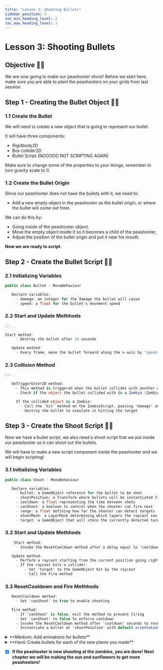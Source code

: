 ---
title: "Lesson 3: Shooting Bullets"
sidebar_position: 3
toc_min_heading_level: 2
toc_max_heading_level: 3
---

# Lesson 3: Shooting Bullets

## Objective 🧐🗿

We are now going to make our peashooter shoot! Before we start here, make sure you are able to plant the peashooters on your grids from last session. 

## Step 1 - Creating the Bullet Object 👾🔫

### 1.1 Create the Bullet

We will need to create a new object that is going to represent our bullet.

It will have three components:
- Rigidbody2D
- Box collider2D
- Bullet Script (NOOOOO NOT SCRIPTING AGAIN)

Make sure to change some of the properties to your likings, remember to turn gravity scale to 0. 

### 1.2 Create the Bullet Origin 

Since our peashooter does not have the bullets with it, we need to:
- Add a new empty object in the peashooter as the bullet origin, or where the bullet will come out from. 

We can do this by:
- Going inside of the peashooter object,
- Move the empty object inside it so it becomes a child of the peashooter,
- Adjust the position of the bullet origin and put it near his mouth.

**Now we are ready to script.**

## Step 2 - Create the Bullet Script 🫛📜

### 2.1 Initializing Variables

```csharp
public class Bullet : MonoBehaviour

   Declare variables:
     - damage: an integer for the damage the bullet will cause
     - speed: a float for the bullet's movement speed
```
### 2.2 Start and Update Methhods 

```csharp
//...

Start method:
     - Destroy the bullet after 10 seconds

   Update method:
     - Every frame, move the bullet forward along the x-axis by "speed * Time.deltaTime"
```

### 2.3 Collision Method

```csharp
//...

   OnTriggerEnter2D method:
     - This method is triggered when the bullet collides with another object
     - Check if the object the bullet collided with is a Zombie (ZombieScript attached)

     If the collided object is a Zombie:
       - Call the 'hit' method on the ZombieScript, passing 'damage' and 'freeze' as arguments
       - Destroy the bullet to simulate it hitting the target
```

## Step 3 - Create the Shoot Script 🔫📜

Now we have a bullet script, we also need a shoot script that we put inside our peashooter so it can shoot out the bullets.

We will have to make a new script component inside the peashooter and we will begin scripting!
    
### 3.1 Initializing Variables

```csharp
public class Shoot : MonoBehaviour

   Declare variables:
     - bullet: a GameObject reference for the bullet to be shot
     - shootPosition: a Transform where bullets will be instantiated from
     - cooldown: a float representing the time between shots
     - canShoot: a boolean to control when the shooter can fire next
     - range: a float defining how far the shooter can detect targets
     - shootMask: a LayerMask determining which layers the raycast can hit
     - target: a GameObject that will store the currently detected target
```

### 3.2 Start and Update Methhods

```csharp
    Start method:
     - Invoke the ResetCooldown method after a delay equal to 'cooldown' to allow shooting

   Update method:
     - Perform a raycast starting from the current position going right, up to 'range', and only hitting objects on the 'shootMask' layer
     - If the raycast hits a collider:
         - Set 'target' to the GameObject hit by the raycast
         - Call the Fire method
```

### 3.3 ResetCooldown and Fire Methhods

```csharp
   ResetCooldown method:
     - Set 'canShoot' to true to enable shooting

   Fire method:
     - If 'canShoot' is false, exit the method to prevent firing
     - Set 'canShoot' to false to enforce cooldown
     - Invoke the ResetCooldown method after 'cooldown' seconds to reset the shooting ability
     - Instantiate a bullet at 'shootPosition' with default orientation (no rotation)
```

<details>
    <summary>**Medium: Add animations for bullets**</summary>

    <div className='image-wrapper'>
        ![stage1Medium](../../static/img/un1/Peashooter.gif)
    </div>

    <br  />

    **3.4 Gather your assets**

    Search online for peashooter assets to animate!

    **3.5 Animate**

    Use the animation editor to create an animation!

    **3.6 Tie it together using the animator!**

    Use the animator to connect your animation transitions using parameters. You will want to make a trigger parameter.

    **3.7 Add it to the script!**

    In your script do the following:

    ```csharp
    public Animator anim;
    public GameObject Peashooter;

    void Start()
    {
        //...

        anim = Peashooter.GetComponent<Animator>();
    }

    //...

    void Fire()
    {
        if (!canShoot)
            return;

        anim.SetTrigger("Name of your animation");

        source.PlayOneShot(shootClips[Random.Range(0, shootClips.Length)]);
        canShoot = false;
        Invoke("ResetCooldown", cooldown);

        GameObject myBullet = Instantiate(bullet, shootPosition.position, Quaternion.identity);
    }
    ```
</details>

<details>
  <summary>**Hard: Create bullets for each of the new plants you made**</summary>

  <div className='image-wrapper'>
        ![stage1Medium](../../static/img/un1/MegaPeashooter.gif)
  </div>

  **4.1 Gather your assets**

  Search online or create your own assets for your enemy

  **4.2 Script your mechanics**

  Modify the shoot and bullet script to fit the needs of your newly designed plant.

  **4.3 Animate**

  Follow the same animation steps from medium

</details>

- [x] **If the peashooter is now shooting at the zombies, you are done! Next chapter we will be making the sun and sunflowers to get more peashooters!**